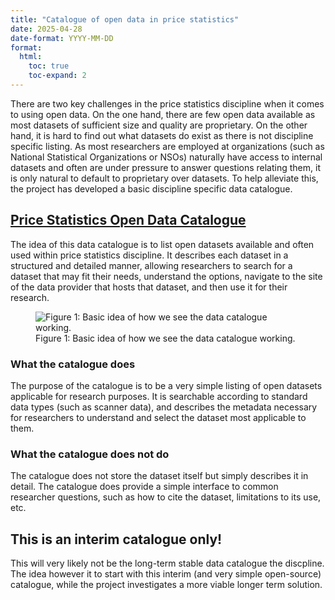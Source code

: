 ```yaml
---
title: "Catalogue of open data in price statistics"
date: 2025-04-28
date-format: YYYY-MM-DD
format:
  html:
    toc: true
    toc-expand: 2
---
```


There are two key challenges in the price statistics discipline when it comes to using open data. On the one hand, there are few open data available as most datasets of sufficient size and quality are proprietary. On the other hand, it is hard to find out what datasets do exist as there is not discipline specific listing. As most researchers are employed at organizations (such as National Statistical Organizations or NSOs) naturally have access to internal datasets and often are under pressure to answer questions relating them, it is only natural to default to proprietary over datasets. To help alleviate this, the project has developed a basic discipline specific data catalogue.

## [Price Statistics Open Data Catalogue](https://un-task-team-for-scanner-data.github.io/price-stats-data-catalogue/index.html)

The idea of this data catalogue is to list open datasets available and often used within price statistics discipline. It describes each dataset in a structured and detailed manner, allowing researchers to search for a dataset that may fit their needs, understand the options, navigate to the site of the data provider that hosts that dataset, and then use it for their research.

![Figure 1: Basic idea of how we see the data catalogue working.](/docs/images/data-catalogue-idea.svg)

### What the catalogue does

The purpose of the catalogue is to be a very simple listing of open datasets applicable for research purposes. It is searchable according to standard data types (such as scanner data), and describes the metadata necessary for researchers to understand and select the dataset most applicable to them.

### What the catalogue does not do

The catalogue does not store the dataset itself but simply describes it in detail. The catalogue does provide a simple interface to common researcher questions, such as how to cite the dataset, limitations to its use, etc.

::: callout-note
## This is an interim catalogue only!

This will very likely not be the long-term stable data catalogue the discpline. The idea however it to start with this interim (and very simple open-source) catalogue, while the project investigates a more viable longer term solution.
:::